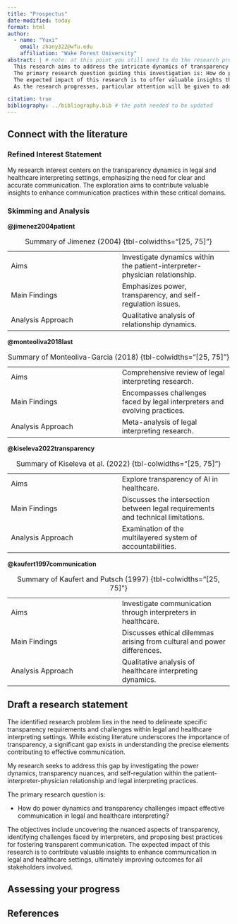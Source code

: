 ```yaml
---
title: "Prospectus"
date-modified: today
format: html
author:
  - name: "Yuxi"
    email: zhany322@wfu.edu
    affiliation: "Wake Forest University"
abstract: | # note: at this point you still need to do the research process before the abstract can take shape
  This research aims to address the intricate dynamics of transparency in legal and healthcare interpreting settings, contributing to the enhancement of communication efficacy within these critical domains. The study is prompted by the observed gap in understanding specific transparency requirements and challenges that influence the clarity and accuracy of communication. Drawing insights from key articles, including Jimenez (2004), Monteoliva-Garcia (2018), Kiseleva et al. (2022), and Kaufert and Putsch (1997), the research focuses on uncovering the nuanced elements within the patient-interpreter-physician relationship and legal interpreting practices.
  The primary research question guiding this investigation is: How do power dynamics and transparency challenges impact effective communication in legal and healthcare interpreting? To address this question, the research objectives include delving into the intricacies of transparency, identifying challenges faced by interpreters, and proposing best practices to foster transparent communication. The methodology involves qualitative analysis of the power dynamics, transparency nuances, and self-regulation within the patient-interpreter-physician relationship, supplemented by a meta-analysis of legal interpreting research practices. Additionally, the study explores the intersection of legal requirements and technical limitations in AI-driven healthcare communication.
  The expected impact of this research is to offer valuable insights that contribute to the refinement of communication practices in legal and healthcare settings. By unveiling the complexities of transparency, the study aims to improve outcomes for all stakeholders involved, fostering a more effective and ethical communication environment.
  As the research progresses, particular attention will be given to addressing challenges related to data availability, ensuring a robust and comprehensive exploration of the identified articles, and seeking expert consultation to refine the research focus and gather additional insights. The study holds the potential to significantly advance our understanding of transparency dynamics, ultimately benefiting the fields of legal and healthcare interpreting.

citation: true
bibliography: ../bibliography.bib # the path needed to be updated
---
```


<!-- Summary

In sum, your prospectus is a good start. You have identified a research interest and a set of articles that are relevant to your interest. You have also drafted a research statement that outlines the problem you are interested in and the research questions you will address. You have also identified some challenges you will need to address as you move forward.

However, you need to make sure that your research involves text analysis. You have identified some articles that are relevant to your interest, but you need to find articles that approach their research through the lens of text analysis. This will help you develop your research statement and ensure that your project involves text analysis.

-->


## Connect with the literature

<!--
This is where you will briefly summarize the important parts of the articles that your are gathering and reviewing. Then discuss how these articles contribute to your identification of a problem statement (gap)

Also key, make sure that your project involves text analysis. For example, the study could apply text analysis to transcripts of patient-interpreter-physician conversations to gain additional insights into power dynamics and transparency challenges.

Or something else, but it needs to involve text analysis!
-->

### Refined Interest Statement

My research interest centers on the transparency dynamics in legal and healthcare interpreting settings, emphasizing the need for clear and accurate communication. The exploration aims to contribute valuable insights to enhance communication practices within these critical domains.

<!-- The articles appear as part of the references below, now that I've amended the code to make in-line citations -->

### Skimming and Analysis

<!-- These articles are surely helpful for your interest area, but from what I can see they do not approach their research through the lens of text analyis --that's where we are going to make sure to consider other articles that take a text analysis approach to help you develop your research statement -->

**@jimenez2004patient**

<!-- You might consider changing the format of your points into a table for better, clearer presentation. -->

| | |
|---|---|
| Aims | Investigate dynamics within the patient-interpreter-physician relationship. |
| Main Findings | Emphasizes power, transparency, and self-regulation issues. |
| Analysis Approach | Qualitative analysis of relationship dynamics. |

: Summary of Jimenez (2004) {tbl-colwidths="[25, 75]"}

**@monteoliva2018last**

| | |
|---|---|
| Aims | Comprehensive review of legal interpreting research. |
| Main Findings | Encompasses challenges faced by legal interpreters and evolving practices. |
| Analysis Approach | Meta-analysis of legal interpreting research. |

: Summary of Monteoliva-Garcia (2018) {tbl-colwidths="[25, 75]"}

**@kiseleva2022transparency**

| | |
|---|---|
| Aims | Explore transparency of AI in healthcare. |
| Main Findings | Discusses the intersection between legal requirements and technical limitations. |
| Analysis Approach | Examination of the multilayered system of accountabilities. |

: Summary of Kiseleva et al. (2022) {tbl-colwidths="[25, 75]"}

**@kaufert1997communication**

| | |
|---|---|
| Aims | Investigate communication through interpreters in healthcare. |
| Main Findings | Discusses ethical dilemmas arising from cultural and power differences. |
| Analysis Approach | Qualitative analysis of healthcare interpreting dynamics. |

: Summary of Kaufert and Putsch (1997) {tbl-colwidths="[25, 75]"}

## Draft a research statement

<!-- Again, text analysis needs to find it's way into your research. -->

The identified research problem lies in the need to delineate specific transparency requirements and challenges within legal and healthcare interpreting settings. While existing literature underscores the importance of transparency, a significant gap exists in understanding the precise elements contributing to effective communication.

My research seeks to address this gap by investigating the power dynamics, transparency nuances, and self-regulation within the patient-interpreter-physician relationship and legal interpreting practices.

The primary research question is:

- How do power dynamics and transparency challenges impact effective communication in legal and healthcare interpreting?

The objectives include uncovering the nuanced aspects of transparency, identifying challenges faced by interpreters, and proposing best practices for fostering transparent communication. The expected impact of this research is to contribute valuable insights to enhance communication in legal and healthcare settings, ultimately improving outcomes for all stakeholders involved.

## Assessing your progress

<!-- I can't stress enough. This section is so important to your learning and your ability to demonstrate your progress in the course. Speaking honestly about how things are going is also a great way to help you identify what needs to be done and brainstorm some ways you might do that. -->

## References
